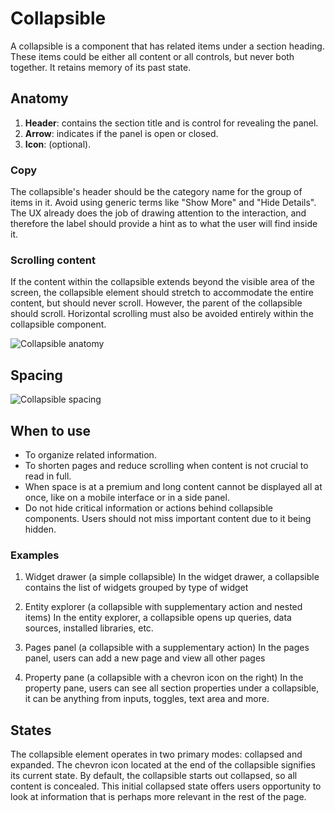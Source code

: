

<Meta of={CollapsibleStories} />

# Collapsible

A collapsible is a component that has related items under a section heading. These items could be either all content or all controls, but never both together. It retains memory of its past state.

<Canvas of={CollapsibleStories.CollapsibleStory} />

## Anatomy

1. **Header**: contains the section title and is control for revealing the panel.
2. **Arrow**: indicates if the panel is open or closed.
3. **Icon**: (optional).

### Copy

The collapsible's header should be the category name for the group of items in it. Avoid using generic terms like "Show More" and "Hide Details". The UX already does the job of drawing attention to the interaction, and therefore the label should provide a hint as to what the user will find inside it.

### Scrolling content

If the content within the collapsible extends beyond the visible area of the screen, the collapsible element should stretch to accommodate the entire content, but should never scroll. However, the parent of the collapsible should scroll. Horizontal scrolling must also be avoided entirely within the collapsible component.

![Collapsible anatomy](./docs/collapsible-anatomy.png)

## Spacing

![Collapsible spacing](./docs/collapsible-spacing.png)

## When to use

- To organize related information.
- To shorten pages and reduce scrolling when content is not crucial to read in full.
- When space is at a premium and long content cannot be displayed all at once, like on a mobile interface or in a side panel.
- Do not hide critical information or actions behind collapsible components. Users should not miss important content due to it being hidden.

### Examples

1. Widget drawer (a simple collapsible)
In the widget drawer, a collapsible contains the list of widgets grouped by type of widget

2. Entity explorer (a collapsible with supplementary action and nested items)
In the entity explorer, a collapsible opens up queries, data sources, installed libraries, etc.

3. Pages panel (a collapsible with a supplementary action)
In the pages panel, users can add a new page and view all other pages

4. Property pane (a collapsible with a chevron icon on the right)
In the property pane, users can see all section properties under a collapsible, it can be anything from inputs, toggles, text area and more.

## States

The collapsible element operates in two primary modes: collapsed and expanded. The chevron icon located at the end of the collapsible signifies its current state.
By default, the collapsible starts out collapsed, so all content is concealed. This initial collapsed state offers users opportunity to look at information that is perhaps more relevant in the rest of the page.

